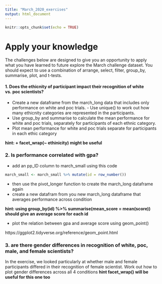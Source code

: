 ```yaml
---
title: "March_2020_exercises"
output: html_document
---
```


```r
knitr::opts_chunk$set(echo = TRUE)
```

# Apply your knowledge

The challenges below are designed to give you an opportunity to apply what you have learned to future explore the March challenge dataset. You should expect to use a combination of arrange, select, filter, group_by, summarise, plot, and t-tests. 


#### 1. Does the ethicnity of participant impact their recognition of white vs. poc scientists?

- Create a new dataframe from the march_long data that includes only performance on white and poc trials. - Use unique() to work out how many ethicnity categories are represented in the participants. 
- Use group_by and summarise to calculate the mean performance for white and poc trials, separately for participants of each ethnic category. 
- Plot mean performance for white and poc trials separate for participants in each ethic category 

**hint:  + facet_wrap(~ ethinicity) might be useful**

### 2. Is performance correlated with gpa?

- add an pp_ID column to march_small using this code

```r
march_small <- march_small %>% mutate(id = row_number())
```

- then use the pivot_longer function to create the march_long dataframe again
- create a new datafram from you new march_long dataframe that averages performance across condition

**hint: using group_by(id) %>% summarise(mean_score = mean(score)) should give an average score for each id**

- plot the relation between gpa and average score using geom_point() 

https://ggplot2.tidyverse.org/reference/geom_point.html


### 3. are there gender differences in recognition of white, poc, male, and female scientists?

In the exercise, we looked particularly at whether male and female participants differed in their recognition of female scientist. Work out how to plot gender differences across all 4 conditions **hint facet_wrap() will be useful for this one too**


